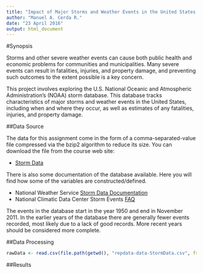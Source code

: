 ```yaml
---
title: "Impact of Major Storms and Weather Events in the United States of America"
author: "Manuel A. Cerda R."
date: "23 April 2016"
output: html_document
---
```


#Synopsis

Storms and other severe weather events can cause both public health and economic problems for communities and municipalities. Many severe events can result in fatalities, injuries, and property damage, and preventing such outcomes to the extent possible is a key concern.

This project involves exploring the U.S. National Oceanic and Atmospheric Administration's (NOAA) storm database. This database tracks characteristics of major storms and weather events in the United States, including when and where they occur, as well as estimates of any fatalities, injuries, and property damage.


##Data Source

The data for this assignment come in the form of a comma-separated-value file compressed via the bzip2 algorithm to reduce its size. You can download the file from the course web site:

+ [Storm Data](https://d396qusza40orc.cloudfront.net/repdata%2Fdata%2FStormData.csv.bz2)

There is also some documentation of the database available. Here you will find how some of the variables are constructed/defined.

+ National Weather Service [Storm Data Documentation](https://d396qusza40orc.cloudfront.net/repdata%2Fpeer2_doc%2Fpd01016005curr.pdf)
+ National Climatic Data Center Storm Events [FAQ](https://d396qusza40orc.cloudfront.net/repdata%2Fpeer2_doc%2FNCDC%20Storm%20Events-FAQ%20Page.pdf)

The events in the database start in the year 1950 and end in November 2011. In the earlier years of the database there are generally fewer events recorded, most likely due to a lack of good records. More recent years should be considered more complete.


##Data Processing

```r
rawData <- read.csv(file.path(getwd(), "repdata-data-StormData.csv", fsep = .Platform$file.sep))
```

##Results